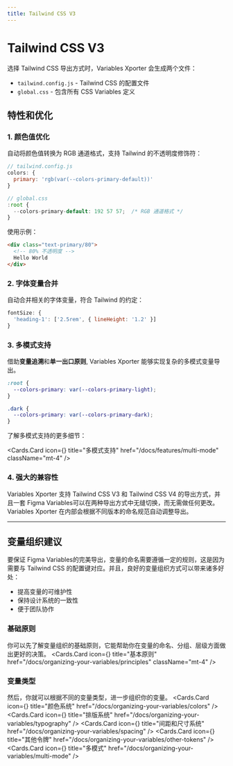 ```yaml
---
title: Tailwind CSS V3
---
```



# Tailwind CSS V3

选择 Tailwind CSS 导出方式时，Variables Xporter 会生成两个文件：

- `tailwind.config.js` - Tailwind CSS 的配置文件
- `global.css` - 包含所有 CSS Variables 定义

## 特性和优化

### 1. 颜色值优化

自动将颜色值转换为 RGB 通道格式，支持 Tailwind 的不透明度修饰符：

```js
// tailwind.config.js
colors: {
  primary: 'rgb(var(--colors-primary-default))'
}

// global.css
:root {
  --colors-primary-default: 192 57 57;  /* RGB 通道格式 */
}
```

使用示例：

```html
<div class="text-primary/80">
  <!-- 80% 不透明度 -->
  Hello World
</div>
```

### 2. 字体变量合并

自动合并相关的字体变量，符合 Tailwind 的约定：

```js
fontSize: {
  'heading-1': ['2.5rem', { lineHeight: '1.2' }]
}
```

### 3. 多模式支持

借助**变量追溯**和**单一出口原则**, Variables Xporter 能够实现复杂的多模式变量导出。

```css
:root {
  --colors-primary: var(--colors-primary-light);
}

.dark {
  --colors-primary: var(--colors-primary-dark);
}
```

了解多模式支持的更多细节：

  <Cards.Card
    icon={<Columns3/>}
    title="多模式支持"
    href="/docs/features/multi-mode"
    className="mt-4"
  />

### 4. 强大的兼容性

Variables Xporter 支持 Tailwind CSS V3 和 Tailwind CSS V4 的导出方式，并且一套 Figma Variables可以在两种导出方式中无缝切换，而无需做任何更改。Variables Xporter 在内部会根据不同版本的命名规范自动调整导出。

---

## 变量组织建议

要保证 Figma Variables的完美导出，变量的命名需要遵循一定的规则，这是因为需要与 Tailwind CSS 的配置键对应。并且，良好的变量组织方式可以带来诸多好处：

- 提高变量的可维护性
- 保持设计系统的一致性
- 便于团队协作

### 基础原则

你可以先了解变量组织的基础原则，它能帮助你在变量的命名、分组、层级方面做出更好的决策。
  <Cards.Card
    icon={<BookOpenCheck />}
    title="基本原则"
    href="/docs/organizing-your-variables/principles"
    className="mt-4"
  />

### 变量类型

然后，你就可以根据不同的变量类型，进一步组织你的变量。
<Cards>
  <Cards.Card
    icon={<Palette />}
    title="颜色系统"
    href="/docs/organizing-your-variables/colors"
  />
  <Cards.Card
    icon={<Type />}
    title="排版系统"
    href="/docs/organizing-your-variables/typography"
  />
  <Cards.Card
    icon={<Ruler />}
    title="间距和尺寸系统"
    href="/docs/organizing-your-variables/spacing"
  />
  <Cards.Card
    icon={<Box/>}
    title="其他令牌"
    href="/docs/organizing-your-variables/other-tokens"
  />
  <Cards.Card
    icon={<Columns3 />}
    title="多模式"
    href="/docs/organizing-your-variables/multi-mode"
  />
</Cards>
